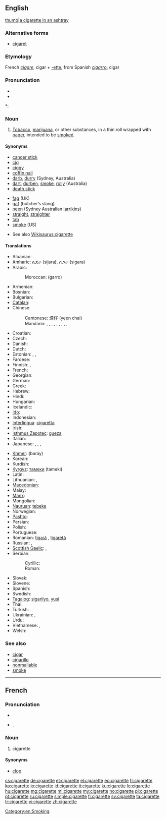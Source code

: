==English==
[[image:Papierosa 1 ubt 0069.jpeg|thumb|a cigarette in an ashtray]]

===Alternative forms===
* [[cigaret]]

===Etymology===
French ''[[cigare]]'', cigar + [[-ette]], from Spanish ''[[cigarro]]'', cigar

===Pronunciation===
* {{audio|en-us-cigarette.ogg|Audio (US)}}
* {{audio|En-uk-cigarette.ogg|Audio (UK)}}

*: {{rhymes|ɛt}}

===Noun===
{{en-noun}}

# [[tobacco|Tobacco]], [[marijuana]], or other substances, in a thin roll wrapped with [[paper]], intended to be [[smoke]]d.

====Synonyms====
{{top2}}
* [[cancer stick]]
* [[cig]]
* [[ciggy]]
* [[coffin nail]]
* [[darb]], [[durry]] (Sydney, Australia)
* [[dart]], [[durben]], [[smoke]], [[rolly]] (Australia)
* [[death stick]]
{{mid2}}
* [[fag]] (UK)
* [[gaf]] (butcher’s slang)
* [[neen]] (Sydney Australian [[larrikins]])
* [[straight#Noun|straight]], [[straighter#Noun|straighter]]
* [[tab]]
* [[smoke]] (US) <!--(UK)?-->
{{bottom}}
* See also [[Wikisaurus:cigarette]]

====Translations====
{{trans-top|cigarette}}
* Albanian: {{t+|sq|cigare|f|xs=Albanian}}
* [[Amharic]]: [[ሲጃራ]] (sijara), [[ሲጋራ]] (sigara)
* Arabic: {{t|ar|سيجارة|f|tr=sijaara, sigaara}}
*: Moroccan: {{Arab|[[ݣرو]]}} (garro)
* Armenian: {{t|hy|ծխախոտ|tr=çxaxot}}
* Bosnian: {{t-|bs|cigareta|f}}
* Bulgarian: {{t-|bg|цигара|f|tr=tsigára}}
* [[Catalan]]: {{t|ca|cigarret|m}}
* Chinese:
*: Cantonese: [[煙仔]] (yeen chai)
*: Mandarin: {{t|cmn|香菸|sc=Hani}}, {{t|cmn|香烟|tr=xiāngyān|sc=Hani}}, {{t-|cmn|煙|sc=Hani}}, {{t-|cmn|烟|tr=yān|sc=Hani}}, {{t|cmn|紙煙|sc=Hani}}, {{t|cmn|纸烟|tr=zhǐyān|sc=Hani}}, {{t|cmn|捲菸|sc=Hani}}, {{t|cmn|卷烟|tr=juǎnyān|sc=Hani}}, {{t|cmn|菸捲|sc=Hani}}, {{t|cmn|烟卷|tr=yānjuǎn|sc=Hani}}
* Croatian: {{t+|hr|cigareta|f}}
* Czech: {{t-|cs|cigareta|f}}
* Danish: {{t-|da|cigaret|c}}
* Dutch: {{t+|nl|sigaret|m|f}}
* Estonian: {{t-|et|sigaret}}, {{t-|et|suits}}, {{t|et|sigarett}}
* Faroese: {{t|fo|sigarett|f}}
* Finnish: {{t+|fi|savuke}}, {{t+|fi|tupakka}}
* French: {{t+|fr|cigarette|f}}
* Georgian: {{tø|ka|პაპიროსი|tr=papirosi|sc=Geor}}
* German: {{t+|de|Zigarette|f}}
* Greek: {{t+|el|τσιγάρο|n|tr=tsigáro}}
* Hebrew: {{t+|he|סיגריה|f|tr=sigárya}}
* Hindi: {{t-|hi|सिगरेट|m|f|tr=sigreṭ|sc=Deva}}
* Hungarian: {{t+|hu|cigaretta}}
* Icelandic: {{t+|is|sígaretta|f}}
* [[Ido]]: {{t+|io|sigareto|xs=Ido}}
* Indonesian: {{t+|id|rokok|xs=Indonesian}}
* [[Interlingua]]: [[cigaretta]]
* Irish: {{t|ga|toitín|m}}
* [[Isthmus Zapotec]]: [[gueza]]
* Italian: {{t+|it|sigaretta|f}}
* Japanese: {{t-|ja|タバコ|tr=tabako}},  {{t+|ja|煙草|tr=たばこ, tabako}},  {{t|ja|紙巻き煙草|tr=かみまきたばこ, kamimaki tabako}}, {{t|ja|紙巻きタバコ|sc=Jpan}}
{{trans-mid}}
* [[Khmer]]: {{Khmr|[[បារី]]}} (baray)
* Korean: {{t+|ko|담배|tr=dambae|sc=Hang}}
* Kurdish: {{ku-Arab|[[جگه‌ره‌]]}}
* [[Kyrgyz]]: [[тамеки]] (tameki)
* Latin: {{t|la|sigarellum|n}}
* Lithuanian: {{t-|lt|cigaretė|f|xs=Lithuanian}}, {{t|lt|papirosas|m|xs=Lithuanian}}
* [[Macedonian]]: {{t-|mk|цигара|f|tr=cígara}}
* Malay: {{t|ms|rokok}}
* [[Manx]]: {{t|gv|tudjeen|m}}
* Mongolian: {{t-|mn|тамхи|tr=tamhi|sc=Cyrl|xs=Mongolian}}
* [[Nauruan]]: [[tebeke]]
* Norwegian: {{t+|no|sigarett|m}}
* [[Pashto]]: {{t|ps|سګرېټ|sc=ps-Arab}}
* Persian: {{t-|fa|سیگارت|tr=sigâret|xs=Persian}}
* Polish: {{t+|pl|papieros|m}}
* Portuguese: {{t+|pt|cigarro|m}}
* Romanian: [[țigară]] {{f}}, [[țigaretă]] {{f}}
* Russian: {{t+|ru|сигарета|f|tr=sigaréta}}, {{t+|ru|папироса|f|tr=papirósa}}
* [[Scottish Gaelic]]: {{t|gd|toitean|m}}, {{t|gd|toiteag|f}}
* Serbian:
*: Cyrillic: {{t-|sr|цигарета|f|sc=Cyrl}}
*: Roman: {{t-|sr|cigareta|f}}
* Slovak: {{t-|sk|cigareta|f}}
* Slovene: {{t+|sl|cigareta|f}}
* Spanish: {{t+|es|cigarrillo|m}}
* Swedish: {{t+|sv|cigarett|c}}
* [[Tagalog]]: [[sigarilyo]], [[yusi]]
* Thai: {{t|th|ยาสูบ|tr=yās̄ūb}}
* Turkish: {{t+|tr|sigara}}
* Ukrainian: {{t-|uk|сигарета|f|tr=syharéta|xs=Ukrainian}}, {{t+|uk|цигарка|f|tr=cyhárka|xs=Ukrainian}}
* Urdu: {{t-|ur|سگریٹ|m|f|tr=sigreṭ|sc=ur-Arab}}
* Vietnamese: {{t|vi|điếu thuốc lá}}, {{t|vi|thuốc lá}}
* Welsh: {{t-|cy|sigarét|f|xs=Welsh}}
{{trans-bottom}}

===See also===
* [[cigar]]
* [[cigarillo]]
* [[nonmailable]]
* [[smoke]]

[[Category:en:Smoking]]

----

==French==

===Pronunciation===
* {{audio|Fr-cigarette.ogg|audio}}
* {{IPA|lang=fr|/si.ɡa.ʁɛt/}}, {{SAMPA|/si.ga.REt/}}

===Noun===
{{fr-noun|f}}

# cigarette

====Synonyms====
* [[clop]] {{italbrac|colloquial}}

[[cs:cigarette]]
[[de:cigarette]]
[[et:cigarette]]
[[el:cigarette]]
[[eo:cigarette]]
[[fr:cigarette]]
[[ko:cigarette]]
[[io:cigarette]]
[[id:cigarette]]
[[it:cigarette]]
[[ku:cigarette]]
[[lo:cigarette]]
[[hu:cigarette]]
[[mg:cigarette]]
[[ml:cigarette]]
[[my:cigarette]]
[[no:cigarette]]
[[pl:cigarette]]
[[pt:cigarette]]
[[ru:cigarette]]
[[simple:cigarette]]
[[fi:cigarette]]
[[sv:cigarette]]
[[ta:cigarette]]
[[tr:cigarette]]
[[vi:cigarette]]
[[zh:cigarette]]